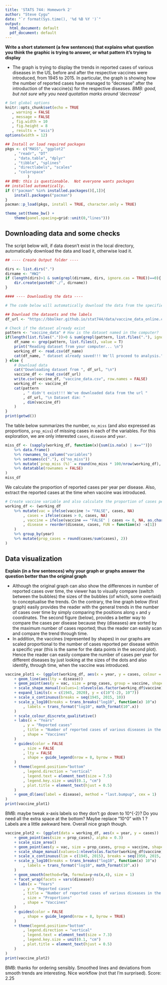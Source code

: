 ```yaml
---
title: 'STATS 744: Homework 2'
author: "Steve Cygu"
date: "`r format(Sys.time(), '%d %B %Y ')`"
output:
  html_document: default
  pdf_document: default
---
```




**Write a short statement (a few sentences) that explains what question you think the graphic is trying to answer, or what pattern it’s trying to display**

- The graph is trying to display the trends in reported cases of various diseases in the US, before and after the respective vaccines were introduced, from 1945 to 2015. In particular, the graph is showing how the number of reported cases have managed to "decrease" after the introduction of the vaccine(s) for the respective diseases. *BMB: good, but not sure why you need quotation marks around 'decrease'*


```R

# Set global options
knitr::opts_chunk$set(echo = TRUE
   , warning = FALSE
   , message = FALSE
   , fig.width = 10
   , fig.height = 8
   , results = "asis")
options(width = 12)

## Install or load required packages
pkgs <- c("MASS", "ggplot2"
	, "readr", "DT"
	, "data.table", "dplyr"
	, "tibble", "splines"
	, "directlabels", "scales"
	, "colorspace"
          )
## BMB: this is questionable.  Not everyone wants packages
## installed automatically.
if (!"pacman" %in% installed.packages()[,1]){
	install.packages("pacman")
}
pacman::p_load(pkgs, install = TRUE, character.only = TRUE)

theme_set(theme_bw() + 
	theme(panel.spacing=grid::unit(0,"lines"))) 
```
## Downloading data and some checks

The script below will, if data doesn't exist in the local directory, automatically download the data and load it, otherwise load it.

```R

## ---- Create Output folder ----

dirs <- list.dirs(".")
dirname <- "HW2"
if (length(dirs)>1 & sum(grepl(dirname, dirs, ignore.cas = TRUE))==0){
	dir.create(paste0("./", dirname))
}

#### ---- Downloading the data ----

# The code below will automatically download the data from the specified url

## Download the datasets and the labels
df_url <- "https://bbolker.github.io/stat744/data/vaccine_data_online.csv"

# Check if the dataset already exist
pattern <- "vaccine_data" # How is the dataset named in the computer?
if(length(list.files("."))>0 & sum(grepl(pattern, list.files("."), ignore.case = TRUE))==1){
	df_name <- grep(pattern, list.files(), value = T)
	print("Reading dataset from your computer... \n")
	working_df <- read.csv(df_name)
	cat(df_name, " dataset already saved!!! We'll proceed to analysis.", "\n")
} else {
	# Download data
	cat("Downloading dataset from ", df_url, "\n")
	vaccine_df <- read_csv(df_url)
	write.csv(vaccine_df, "vaccine_data.csv", row.names = FALSE)
	working_df <- vaccine_df
	cat(pattern
		, " didn't exist!!! We've downloaded data from the url "
		, df_url, "\n Dataset dim: "
		, dim(vaccine_df)
	)
}
print(getwd())
```

The table below summarizes the number, `no_miss` (and also expressed as proportions, `prop_miss`)  of missing cases in each of the variables. For this exploration, we are only interested `cases`, `disease` and `year`.

```R
miss_df <- (sapply(working_df, function(x){sum(is.na(x) | x=="")})
	%>% data.frame()
	%>% rownames_to_column("variables")
	%>% setnames(c("."), c("no_miss"))
	%>% mutate(`prop_miss (%)` = round(no_miss * 100/nrow(working_df), 2))
	%>% datatable(rownames = FALSE)
)
miss_df
```

We calculate the proportion of reported cases per year per disease. Also, extract the reported cases at the time when vaccine was introduced.
```R
# Create vaccine variable and also calculate the proportion of cases per year
working_df <- (working_df
	%>% mutate(vac = ifelse(vaccine != "FALSE", cases, NA)
		, cases = ifelse(cases > 0, cases, NA)
		, vaccine = ifelse(vaccine == "FALSE" | cases <= 0, NA, as.character(vaccine))
		, disease = reorder(disease, cases, FUN = function(x) -x[1])
	)
	%>% group_by(year)
	%>% mutate(prop_cases = round(cases/sum(cases), 2))
)
```

## Data visualization

**Explain (in a few sentences) why your graph or graphs answer the question better than the original graph**

- Although the original graph can also show the differences in number of reported cases over time, the viewer has to visually compare (switch between the bubbles) the sizes of the bubbles (of which, some overlaid) to conceptualise the trends. On the contrary,  the line graph below (first graph) easily provides the reader with the general trends in the number of cases over time by simply comparing the positions along `x` and `y` coordinates. The second figure (below), provides a better way to compare the cases per disease because they (diseases) are sorted by the maximum number of cases reported; thus the reader can easily scan and compare the trend through time.
- In addition, the vaccines (represented by shapes) in our graphs are scaled proportional to the number of cases reported per disease within a specific year (this is the same for the data points in the second plot). Hence the reader can easily compare the number of cases per year for different diseases by just looking at the sizes of the dots and also identify, through time, when the vaccine was introduced.

```R
vaccine_plot1 <- (ggplot(working_df, aes(x = year, y = cases, colour = disease, group = disease))
	+ geom_line(aes(lty = disease))
	+ geom_point(aes(y = vac, size = prop_cases, group = vaccine, shape = vaccine))
	+ scale_shape_manual(values=1:nlevels(as.factor(working_df$vaccine)), na.translate = FALSE)
	+ expand_limits(x = c(1945, 2020), y = c(10^(-2), 10^7))
	+ scale_x_continuous(breaks = seq(1945, 2015, 10))
	+ scale_y_log10(breaks = trans_breaks("log10", function(x) 10^x)
		, labels = trans_format("log10", math_format(10^.x))
	)
	+ scale_colour_discrete_qualitative()
	+ labs(x = "Years"
		, y = "Reported cases"
		, title = "Number of reported cases of various diseases in the US from 1945 to 2015"
		, shape = "Vaccines"
	)
	+ guides(color = FALSE
		, size = FALSE
		, lty = FALSE
		, shape = guide_legend(nrow = 8, byrow = TRUE)
	)
	+ theme(legend.position="bottom"
		, legend.direction = "vertical"
		, legend.text = element_text(size = 7.5)
		, legend.key.size = unit(0.1, "cm")
		, plot.title = element_text(hjust = 0.5)
	)
	+ geom_dl(aes(label = disease), method = "last.bumpup", cex = 1)
)
print(vaccine_plot1)
```

BMB: maybe tweak x-axis labels so they don't go down to 10^{-2}?
Do you need all the extra space at the bottom?
Maybe replace "10^0" with 1 ?
Labels are a little awkward here. Overall nice graph though.


```R
vaccine_plot2 <- (ggplot(data = working_df, aes(x = year, y = cases))
	+ geom_point(aes(size = prop_cases), alpha = 0.3)
	+ scale_size_area()
	+ geom_point(aes(y = vac, size = prop_cases, group = vaccine, shape = vaccine))
	+ scale_shape_manual(values=1:nlevels(as.factor(working_df$vaccine)), na.translate = FALSE)
	+ scale_x_continuous(lim = c(1945, 2015), breaks = seq(1950, 2015, 10))
	+ scale_y_log10(breaks = trans_breaks("log10", function(x) 10^x)
		, labels = trans_format("log10", math_format(10^.x))
	)
	+ geom_smooth(method=rlm, formula=y~ns(x,4), size = 1)
	+ facet_wrap(facets = vars(disease))
	+ labs(x = "Years"
		, y = "Reported cases"
		, title = "Number of reported cases of various diseases in the US from 1945 to 2015"
		, size = "Proportions"
		, shape = "Vaccines"
	)
	+ guides(color = FALSE
		, shape = guide_legend(nrow = 8, byrow = TRUE)
	)
	+ theme(legend.position="bottom"
		, legend.direction = "vertical"
		, legend.text = element_text(size = 7.3)
		, legend.key.size = unit(0.1, "cm")
		, plot.title = element_text(hjust = 0.5)
	)
)
print(vaccine_plot2)
```

BMB: thanks for ordering sensibly. Smoothed lines and deviations from smooth trends are interesting. Nice workflow (not that I'm surprised). Score: 2.25
